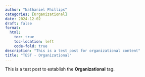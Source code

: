 ```yaml
--- 
author: "Nathaniel Phillips" 
categories: [Organizational] 
date: 2024-12-02
draft: false
format:
  html:
    toc: true
    toc-location: left
    code-fold: true
description: "This is a test post for organizational content" 
title: "TEST - Organizational" 
---
```


::: {.callout-note}
This is a test post to establish the **Organizational** tag.
:::
